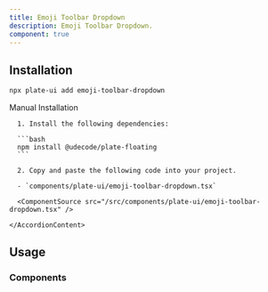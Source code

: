```yaml
---
title: Emoji Toolbar Dropdown
description: Emoji Toolbar Dropdown.
component: true
---
```


<ComponentExample src="/src/components/examples/PlaygroundDemo.tsx">
  <PlaygroundDemo id="emoji" />
</ComponentExample>

## Installation

```bash
npx plate-ui add emoji-toolbar-dropdown
```

<Accordion type="single" collapsible>
  <AccordionItem value="manual-installation">
    <AccordionTrigger>Manual Installation</AccordionTrigger>
    <AccordionContent>

      1. Install the following dependencies:

      ```bash
      npm install @udecode/plate-floating
      ```

      2. Copy and paste the following code into your project.

      - `components/plate-ui/emoji-toolbar-dropdown.tsx`

      <ComponentSource src="/src/components/plate-ui/emoji-toolbar-dropdown.tsx" />

    </AccordionContent>

  </AccordionItem>
</Accordion>

## Usage

### Components

<ComponentSource src="/src/components/plate-ui/emoji-dropdown-menu/emoji-dropdown-menu.tsx" />
